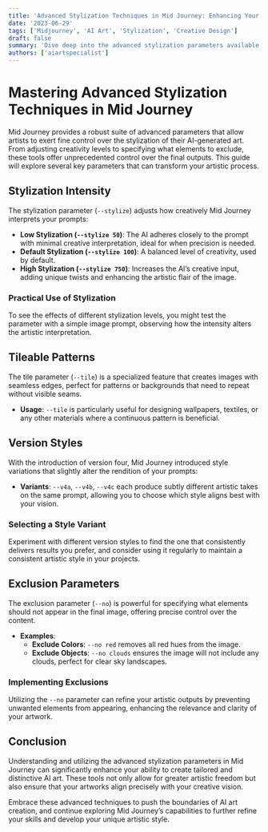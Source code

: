 ```yaml
---
title: 'Advanced Stylization Techniques in Mid Journey: Enhancing Your AI Art'
date: '2023-06-29'
tags: ['Midjourney', 'AI Art', 'Stylization', 'Creative Design']
draft: false
summary: 'Dive deep into the advanced stylization parameters available in Mid Journey, including control over stylization intensity, tileable patterns, version styles, and exclusion parameters. This guide offers detailed insights into how these settings can drastically alter the aesthetics of your generated images.'
authors: ['aiartspecialist']
---
```


# Mastering Advanced Stylization Techniques in Mid Journey

Mid Journey provides a robust suite of advanced parameters that allow artists to exert fine control over the stylization of their AI-generated art. From adjusting creativity levels to specifying what elements to exclude, these tools offer unprecedented control over the final outputs. This guide will explore several key parameters that can transform your artistic process.

## Stylization Intensity

The stylization parameter (`--stylize`) adjusts how creatively Mid Journey interprets your prompts:

- **Low Stylization (`--stylize 50`)**: The AI adheres closely to the prompt with minimal creative interpretation, ideal for when precision is needed.
- **Default Stylization (`--stylize 100`)**: A balanced level of creativity, used by default.
- **High Stylization (`--stylize 750`)**: Increases the AI’s creative input, adding unique twists and enhancing the artistic flair of the image.

### Practical Use of Stylization

To see the effects of different stylization levels, you might test the parameter with a simple image prompt, observing how the intensity alters the artistic interpretation.

## Tileable Patterns

The tile parameter (`--tile`) is a specialized feature that creates images with seamless edges, perfect for patterns or backgrounds that need to repeat without visible seams.

- **Usage**: `--tile` is particularly useful for designing wallpapers, textiles, or any other materials where a continuous pattern is beneficial.

## Version Styles

With the introduction of version four, Mid Journey introduced style variations that slightly alter the rendition of your prompts:

- **Variants**: `--v4a`, `--v4b`, `--v4c` each produce subtly different artistic takes on the same prompt, allowing you to choose which style aligns best with your vision.

### Selecting a Style Variant

Experiment with different version styles to find the one that consistently delivers results you prefer, and consider using it regularly to maintain a consistent artistic style in your projects.

## Exclusion Parameters

The exclusion parameter (`--no`) is powerful for specifying what elements should not appear in the final image, offering precise control over the content.

- **Examples**:
  - **Exclude Colors**: `--no red` removes all red hues from the image.
  - **Exclude Objects**: `--no clouds` ensures the image will not include any clouds, perfect for clear sky landscapes.

### Implementing Exclusions

Utilizing the `--no` parameter can refine your artistic outputs by preventing unwanted elements from appearing, enhancing the relevance and clarity of your artwork.

## Conclusion

Understanding and utilizing the advanced stylization parameters in Mid Journey can significantly enhance your ability to create tailored and distinctive AI art. These tools not only allow for greater artistic freedom but also ensure that your artworks align precisely with your creative vision.

Embrace these advanced techniques to push the boundaries of AI art creation, and continue exploring Mid Journey’s capabilities to further refine your skills and develop your unique artistic style.
